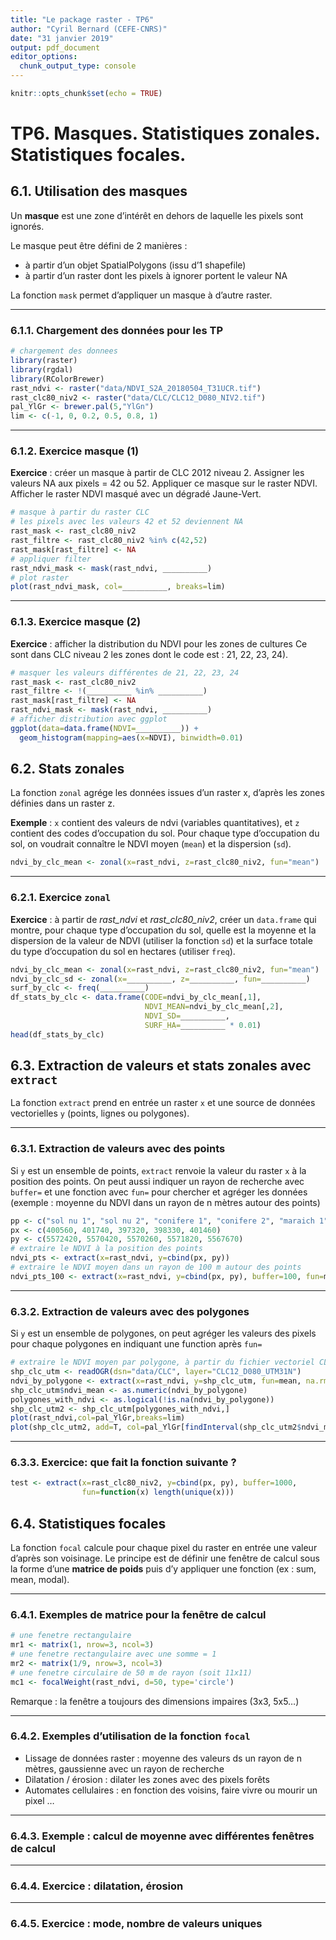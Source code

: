 ```yaml
---
title: "Le package raster - TP6"
author: "Cyril Bernard (CEFE-CNRS)"
date: "31 janvier 2019"
output: pdf_document
editor_options: 
  chunk_output_type: console
---
```


```r
knitr::opts_chunk$set(echo = TRUE)
```


# TP6. Masques. Statistiques zonales. Statistiques focales.

## 6.1. Utilisation des masques
Un **masque** est une zone d'intérêt en dehors de laquelle les pixels sont ignorés. 

Le masque peut être défini de 2 manières :

- à partir d'un objet SpatialPolygons (issu d'1 shapefile)
- à partir d'un raster dont les pixels à ignorer portent le valeur NA

La fonction `mask` permet d'appliquer un masque à d'autre raster.

---

### 6.1.1. Chargement des données pour les TP

```r
# chargement des donnees
library(raster)
library(rgdal)
library(RColorBrewer)
rast_ndvi <- raster("data/NDVI_S2A_20180504_T31UCR.tif")
rast_clc80_niv2 <- raster("data/CLC/CLC12_D080_NIV2.tif")
pal_YlGr <- brewer.pal(5,"YlGn")
lim <- c(-1, 0, 0.2, 0.5, 0.8, 1)
```

---

### 6.1.2. Exercice masque (1)

**Exercice** : créer un masque à partir de CLC 2012 niveau 2. Assigner les valeurs NA aux pixels = 42 ou 52.
Appliquer ce masque sur le raster NDVI. Afficher le raster NDVI masqué avec un dégradé Jaune-Vert.

```r
# masque à partir du raster CLC
# les pixels avec les valeurs 42 et 52 deviennent NA
rast_mask <- rast_clc80_niv2
rast_filtre <- rast_clc80_niv2 %in% c(42,52)
rast_mask[rast_filtre] <- NA
# appliquer filter
rast_ndvi_mask <- mask(rast_ndvi, __________)
# plot raster
plot(rast_ndvi_mask, col=__________, breaks=lim)
```

---

### 6.1.3. Exercice masque (2)

**Exercice** : afficher la distribution du NDVI pour les zones de cultures 
Ce sont dans CLC niveau 2 les zones dont le code est : 21, 22, 23, 24).

```r
# masquer les valeurs différentes de 21, 22, 23, 24
rast_mask <- rast_clc80_niv2
rast_filtre <- !(__________ %in% __________)
rast_mask[rast_filtre] <- NA
rast_ndvi_mask <- mask(rast_ndvi, __________)
# afficher distribution avec ggplot
ggplot(data=data.frame(NDVI=__________)) +
  geom_histogram(mapping=aes(x=NDVI), binwidth=0.01)
```

## 6.2. Stats zonales

La fonction `zonal` agrége les données issues d'un raster x, d'après les zones 
définies dans un raster z.

**Exemple** : ```x``` contient des valeurs de ndvi (variables quantitatives), 
et ```z``` contient des codes d'occupation du sol. Pour chaque type d'occupation du sol,
on voudrait connaître le NDVI moyen (```mean```) et la dispersion (```sd```).

```r
ndvi_by_clc_mean <- zonal(x=rast_ndvi, z=rast_clc80_niv2, fun="mean")
```

---

### 6.2.1. Exercice `zonal`

**Exercice** : à partir de *rast_ndvi* et *rast_clc80_niv2*, créer un `data.frame` 
qui montre, pour chaque type d'occupation du sol, quelle est la moyenne et la dispersion
de la valeur de NDVI (utiliser la fonction `sd`) et la surface totale du type d'occupation 
du sol en hectares (utiliser `freq`).

```r
ndvi_by_clc_mean <- zonal(x=rast_ndvi, z=rast_clc80_niv2, fun="mean")
ndvi_by_clc_sd <- zonal(x=__________, z=__________, fun=__________)
surf_by_clc <- freq(__________)
df_stats_by_clc <- data.frame(CODE=ndvi_by_clc_mean[,1], 
                              NDVI_MEAN=ndvi_by_clc_mean[,2], 
                              NDVI_SD=__________, 
                              SURF_HA=__________ * 0.01)
head(df_stats_by_clc)
```

## 6.3. Extraction de valeurs et stats zonales avec `extract`

La fonction `extract` prend en entrée un raster `x` et une source de données vectorielles `y` (points, lignes ou polygones).

---

### 6.3.1. Extraction de valeurs avec des points

Si `y` est un ensemble de points, `extract` renvoie la valeur du raster `x` à la position des points. On peut aussi indiquer un rayon de recherche avec `buffer=` et une fonction avec `fun=` pour chercher et agréger les données (exemple : moyenne du NDVI dans un rayon de n mètres autour des points)

```r
pp <- c("sol nu 1", "sol nu 2", "conifere 1", "conifere 2", "maraich 1")
px <- c(400560, 401740, 397320, 398330, 401460)
py <- c(5572420, 5570420, 5570260, 5571820, 5567670)
# extraire le NDVI à la position des points
ndvi_pts <- extract(x=rast_ndvi, y=cbind(px, py))
# extraire le NDVI moyen dans un rayon de 100 m autour des points
ndvi_pts_100 <- extract(x=rast_ndvi, y=cbind(px, py), buffer=100, fun=mean, na.rm=T)
```

---

### 6.3.2. Extraction de valeurs avec des polygones

Si `y` est un ensemble de polygones, on peut agréger les valeurs des pixels pour chaque polygones en indiquant une function après `fun=`

```r
# extraire le NDVI moyen par polygone, à partir du fichier vectoriel CLC
shp_clc_utm <- readOGR(dsn="data/CLC", layer="CLC12_D080_UTM31N")
ndvi_by_polygone <- extract(x=rast_ndvi, y=shp_clc_utm, fun=mean, na.rm=F)
shp_clc_utm$ndvi_mean <- as.numeric(ndvi_by_polygone)
polygones_with_ndvi <- as.logical(!is.na(ndvi_by_polygone))
shp_clc_utm2 <- shp_clc_utm[polygones_with_ndvi,]
plot(rast_ndvi,col=pal_YlGr,breaks=lim)
plot(shp_clc_utm2, add=T, col=pal_YlGr[findInterval(shp_clc_utm2$ndvi_mean, lim)])
```

---

### 6.3.3. Exercice: que fait la fonction suivante ?

```r
test <- extract(x=rast_clc80_niv2, y=cbind(px, py), buffer=1000, 
                fun=function(x) length(unique(x)))
```

## 6.4. Statistiques focales

La fonction `focal` calcule pour chaque pixel du raster en entrée une valeur d'après son voisinage. Le principe est de définir une fenêtre de calcul sous la forme d'une **matrice de poids** puis d'y appliquer une fonction (ex : sum, mean, modal).

---

### 6.4.1. Exemples de matrice pour la fenêtre de calcul

```r
# une fenetre rectangulaire
mr1 <- matrix(1, nrow=3, ncol=3)
# une fenetre rectangulaire avec une somme = 1
mr2 <- matrix(1/9, nrow=3, ncol=3)
# une fenetre circulaire de 50 m de rayon (soit 11x11)
mc1 <- focalWeight(rast_ndvi, d=50, type='circle')
```

Remarque : la fenêtre a toujours des dimensions impaires (3x3, 5x5...) 

--- 

### 6.4.2. Exemples d'utilisation de la fonction `focal`

- Lissage de données raster : moyenne des valeurs ds un rayon de n mètres, gaussienne avec un rayon de recherche
- Dilatation / érosion : dilater les zones avec des pixels forêts
- Automates cellulaires : en fonction des voisins, faire vivre ou mourir un pixel ...

---

### 6.4.3. Exemple : calcul de moyenne avec différentes fenêtres de calcul

---

### 6.4.4. Exercice : dilatation, érosion

---

### 6.4.5. Exercice : mode, nombre de valeurs uniques


